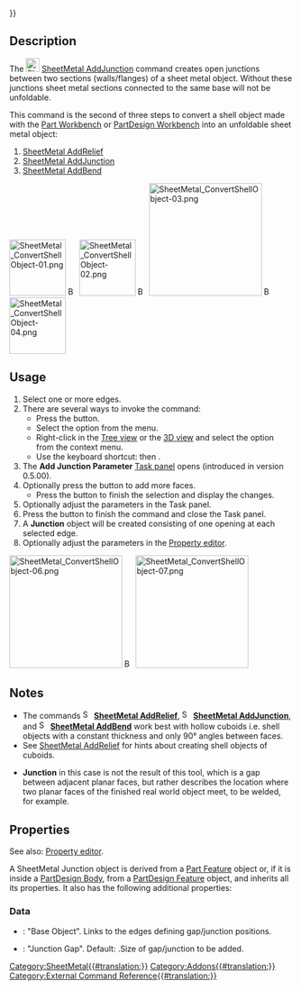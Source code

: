 {{UnfinishedDocu{{#translation:}}}}
<languages/>
<translate>

<!--T:1-->
{{Docnav
|[[SheetMetal_AddRelief|AddRelief]]
|[[SheetMetal_AddBend|AddBend]]
|[[SheetMetal_Workbench|SheetMetal]]
|IconL=SheetMetal_AddRelief.svg
|IconR=SheetMetal_AddBend.svg
|IconC=Sheetmetal_workbench_icon.svg
}}

<!--T:2-->
{{GuiCommand
|Name=SheetMetal AddJunction
|MenuLocation=SheetMetal → Make Junction
|Workbenches=[[SheetMetal_Workbench|SheetMetal]]
|Shortcut={{KEY|S}} {{KEY|J}}
|SeeAlso=[[SheetMetal_AddRelief|SheetMetal AddRelief]], [[SheetMetal_AddBend|SheetMetal AddBend]]
}}

==Description== <!--T:3-->

<!--T:4-->
The [[Image:SheetMetal_AddJunction.svg|24px]] [[SheetMetal_AddJunction|SheetMetal AddJunction]] command creates open junctions between two sections (walls/flanges) of a sheet metal object. Without these junctions sheet metal sections connected to the same base will not be unfoldable.

<!--T:25-->
This command is the second of three steps to convert a shell object made with the [[Part_Workbench|Part Workbench]] or [[PartDesign_Workbench|PartDesign Workbench]] into an unfoldable sheet metal object:
# [[SheetMetal_AddRelief|SheetMetal AddRelief]]
# [[SheetMetal_AddJunction|SheetMetal AddJunction]]
# [[SheetMetal_AddBend|SheetMetal AddBend]]

</translate>
[[Image:SheetMetal_ConvertShellObject-01.png|100px|link=]] [[Image:Button_right.svg|16px|link=]]
[[Image:SheetMetal_ConvertShellObject-02.png|100px|link=SheetMetal_AddRelief]] [[Image:Button_right.svg|16px|link=]]
[[Image:SheetMetal_ConvertShellObject-03.png|200px|link=SheetMetal_AddJunction]] [[Image:Button_right.svg|16px|link=]]
[[Image:SheetMetal_ConvertShellObject-04.png|100px|link=SheetMetal_AddBend]]
<translate>
<!--T:5-->
{{Caption|Make Junction - cut edges open}}

==Usage== <!--T:6-->

<!--T:7-->
# Select one or more edges.
# There are several ways to invoke the command:
#* Press the {{Button|[[Image:SheetMetal_AddJunction.svg|16px]] [[SheetMetal_AddJunction|Make Junction]]}} button.
#* Select the {{MenuCommand|SheetMetal → [[Image:SheetMetal_AddJunction.svg|16px]] Make Junction}} option from the menu.
#* Right-click in the [[Tree_view|Tree view]] or the [[3D_view|3D view]] and select the {{MenuCommand|SheetMetal → [[Image:SheetMetal_AddJunction.svg|16px]] Make Junction}} option from the context menu.
#* Use the keyboard shortcut: {{KEY|S}} then {{KEY|J}}.
# The '''Add Junction Parameter''' [[Task_panel|Task panel]] opens (introduced in version 0.5.00).
# Optionally press the {{Button|Select}} button to add more faces.
#* Press the {{Button|Preview}} button to finish the selection and display the changes.
# Optionally adjust the parameters in the Task panel.
# Press the {{Button|OK}} button to finish the command and close the Task panel.
# A '''Junction''' object will be created consisting of one opening at each selected edge.
# Optionally adjust the parameters in the [[Property_editor|Property editor]].

</translate>
[[Image:SheetMetal_ConvertShellObject-06.png|200px|link=]] [[Image:Button_right.svg|16px|link=]]
[[Image:SheetMetal_ConvertShellObject-07.png|200px|link=]]
<translate>

== Notes == <!--T:26-->

<!--T:8-->
* The commands [[Image:SheetMetal_AddRelief.svg|16px]] '''[[SheetMetal_AddRelief|SheetMetal AddRelief]]''', [[Image:SheetMetal_AddJunction.svg|16px]] '''[[SheetMetal_AddJunction|SheetMetal AddJunction]]''', and [[Image:SheetMetal_AddBend.svg|16px]] '''[[SheetMetal_AddBend|SheetMetal AddBend]]''' work best with hollow cuboids i.e. shell objects with a constant thickness and only 90° angles between faces.
* See [[SheetMetal_AddRelief#Notes|SheetMetal AddRelief]] for hints about creating shell objects of cuboids.

<!--T:9-->
* '''Junction''' in this case is not the result of this tool, which is a gap between adjacent planar faces, but rather describes the location where two planar faces of the finished real world object meet, to be welded, for example.

==Properties== <!--T:10-->

<!--T:23-->
See also: [[Property_editor|Property editor]].

<!--T:24-->
A SheetMetal Junction object is derived from a [[Part_Feature|Part Feature]] object or, if it is inside a [[PartDesign_Body|PartDesign Body]], from a [[PartDesign_Feature|PartDesign Feature]] object, and inherits all its properties. It also has the following additional properties:

===Data=== <!--T:11-->

<!--T:14-->
{{Properties_Title|Parameters}}

<!--T:15-->
* {{PropertyData|base Object|LinkSub}}: "Base Object". Links to the edges defining gap/junction positions.
* {{PropertyData|gap|Length}}: "Junction Gap". Default: {{value|2,00 mm}}.Size of gap/junction to be added.


<!--T:22-->
{{Docnav
|[[SheetMetal_AddRelief|AddRelief]]
|[[SheetMetal_AddBend|AddBend]]
|[[SheetMetal_Workbench|SheetMetal]]
|IconL=SheetMetal_AddRelief.svg
|IconR=SheetMetal_AddBend.svg
|IconC=Sheetmetal_workbench_icon.svg
}}

</translate>
[[Category:SheetMetal{{#translation:}}]]
[[Category:Addons{{#translation:}}]]
[[Category:External Command Reference{{#translation:}}]]